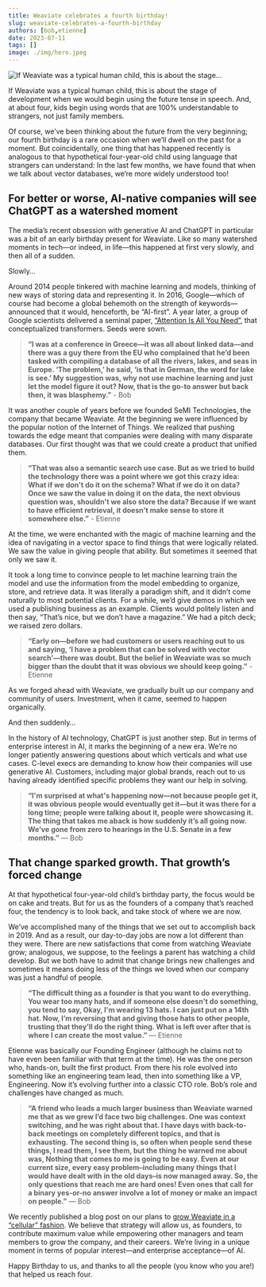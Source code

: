 ```yaml
---
title: Weaviate celebrates a fourth birthday!
slug: weaviate-celebrates-a-fourth-birthday
authors: [bob,etienne]
date: 2023-07-11
tags: []
image: ./img/hero.jpeg
---
```

![If Weaviate was a typical human child, this is about the stage...](./img/hero.jpeg)

<!-- truncate -->

If Weaviate was a typical human child, this is about the stage of development when we would begin using the future tense in speech. And, at about four, kids begin using words that are 100% understandable to strangers, not just family members.

Of course, we’ve been thinking about the future from the very beginning; our fourth birthday is a rare occasion when we’ll dwell on the past for a moment. But coincidentally, one thing that has happened recently is analogous to that hypothetical four-year-old child using language that strangers can understand: In the last few months, we have found that when we talk about vector databases, we’re more widely understood too!

## For better or worse, AI-native companies will see ChatGPT as a watershed moment

The media’s recent obsession with generative AI and ChatGPT in particular was a bit of an early birthday present for Weaviate. Like so many watershed moments in tech—or indeed, in life—this happened at first very slowly, and then all of a sudden.

Slowly…

Around 2014 people tinkered with machine learning and models, thinking of new ways of storing data and representing it. In 2016, Google—which of course had become a global behemoth on the strength of keywords—announced that it would, henceforth, be “AI-first”. A year later, a group of Google scientists delivered a seminal paper, [“Attention Is All You Need”](https://arxiv.org/pdf/1706.03762.pdf), that conceptualized transformers. Seeds were sown.

> **“I was at a conference in Greece—it was all about linked data—and there was a guy there from the EU who complained that he’d been tasked with compiling a database of all the rivers, lakes, and seas in Europe. ‘The problem,’ he said, ‘is that in German, the word for lake is see.’ My suggestion was, why not use machine learning and just let the model figure it out? Now, that is the go-to answer but back then, it was blasphemy.”** - Bob

It was another couple of years before we founded SeMI Technologies, the company that became Weaviate. At the beginning we were influenced by the popular notion of the Internet of Things. We realized that pushing towards the edge meant that companies were dealing with many disparate databases. Our first thought was that we could create a product that unified them.

> **“That was also a semantic search use case. But as we tried to build the technology there was a point where we got this crazy idea: What if we don't do it on the schema? What if we do it on data? Once we saw the value in doing it on the data, the next obvious question was, shouldn't we also store the data? Because if we want to have efficient retrieval, it doesn't make sense to store it somewhere else.”** - Etienne

At the time, we were enchanted with the magic of machine learning and the idea of navigating in a vector space to find things that were logically related. We saw the value in giving people that ability. But sometimes it seemed that only we saw it.

It took a long time to convince people to let machine learning train the model and use the information from the model embedding to organize, store, and retrieve data. It was literally a paradigm shift, and it didn’t come naturally to most potential clients. For a while, we’d give demos in which we used a publishing business as an example. Clients would politely listen and then say, “That’s nice, but we don’t have a magazine.” We had a pitch deck; we raised zero dollars.

> **“Early on—before we had customers or users reaching out to us and saying, ‘I have a problem that can be solved with vector search’—there was doubt. But the belief in Weaviate was so much bigger than the doubt that it was obvious we should keep going.”** - Etienne

As we forged ahead with Weaviate, we gradually built up our company and community of users. Investment, when it came, seemed to happen organically.


And then suddenly…

In the history of AI technology, ChatGPT is just another step. But in terms of enterprise interest in AI, it marks the beginning of a new era. We’re no longer patiently answering questions about which verticals and what use cases. C-level execs are demanding to know how their companies will use generative AI. Customers, including major global brands, reach out to us having already identified specific problems they want our help in solving.

> **“I'm surprised at what's happening now—not because people get it, it was obvious people would eventually get it—but it was there for a long time; people were talking about it, people were showcasing it. The thing that takes me aback is how suddenly it’s all going now. We’ve gone from zero to hearings in the U.S. Senate in a few months.”** — Bob


## That change sparked growth. That growth’s forced change

At that hypothetical four-year-old child’s birthday party, the focus would be on cake and treats. But for us as the founders of a company that’s reached four, the tendency is to look back, and take stock of where we are now.

We’ve accomplished many of the things that we set out to accomplish back in 2019. And as a result, our day-to-day jobs are now a lot different than they were. There are new satisfactions that come from watching Weaviate grow; analogous, we suppose, to the feelings a parent has watching a child develop. But we both have to admit that change brings new challenges and sometimes it means doing less of the things we loved when our company was just a handful of people.

> **“The difficult thing as a founder is that you want to do everything. You wear too many hats, and if someone else doesn't do something, you tend to say, Okay, I'm wearing 13 hats. I can just put on a 14th hat. Now, I’m reversing that and giving those hats to other people, trusting that they’ll do the right thing. What is left over after that is where I can create the most value.”** — Etienne

Etienne was basically our Founding Engineer (although he claims not to have even been familiar with that term at the time). He was the one person who, hands-on, built the first product. From there his role evolved into something like an engineering team lead, then into something like a VP, Engineering. Now it’s evolving further into a classic CTO role. Bob’s role and challenges have changed as much.

> **“A friend who leads a much larger business than Weaviate warned me that as we grew I’d face two big challenges. One was context switching, and he was right about that. I have days with back-to-back meetings on completely different topics, and that is exhausting.**
**The second thing is, so often when people send these things, I read them, I see them, but the thing he warned me about was, Nothing that comes to me is going to be easy. Even at our current size, every easy problem–including many things that I would have dealt with in the old days–is now managed away. So, the only questions that reach me are hard ones! Even ones that call for a binary yes-or-no answer involve a lot of money or make an impact on people.”** — Bob

We recently published a blog post on our plans to [grow Weaviate in a “cellular” fashion](https://weaviate.io/company/playbook/cell-theory-planning-for-organic-growth). We believe that strategy will allow us, as founders, to contribute maximum value while empowering other managers and team members to grow the company, and their careers. We’re living in a unique moment in terms of popular interest—and enterprise acceptance—of AI.

Happy Birthday to us, and thanks to all the people (you know who you are!) that helped us reach four.



<StayConnected />
